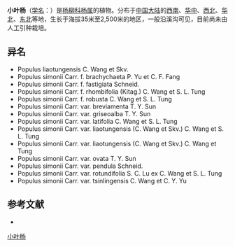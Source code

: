 {{Speciesbox
| name = 小叶杨
| status = 
| status_system = 
| image = Populus simonii Toulouse 18-08-2008.jpg
| genus = Populus
| species = simonii
| authority = Carr.
| subdivision_ranks =[[变种|变种]]
| subdivision =
* 小叶杨 ''P. s.'' var. ''simonii''
* [[宽叶小叶杨|宽叶小叶杨]] ''P. s.'' var. ''latifolia''
* [[辽东小叶杨|辽东小叶杨]] ''P. s.'' var. ''liaotungensis''
* [[圆叶小叶杨|圆叶小叶杨]] ''P. s.'' var. ''rotundifolia''
* [[秦岭小叶杨|秦岭小叶杨]] ''P. s.'' var. ''tsinlingensis''
}}

'''小叶杨'''（[[学名|学名]]：{{lang|la|''Populus simonii''}}）是[[杨柳科|杨柳科]][[杨属|杨属]]的植物。分布于[[中国大陆|中国大陆]]的[[西南|西南]]、[[华中|华中]]、[[西北|西北]]、[[华北|华北]]、[[中国东北地区|东北]]等地，生长于海拔35米至2,500米的地区，一般沿溪沟可见，目前尚未由人工引种栽培。

== 异名 ==
* Populus liaotungensis C. Wang et Skv.
* Populus simonii Carr. f. brachychaeta P. Yu et C. F. Fang
* Populus simonii Carr. f. fastigiata Schneid.
* Populus simonii Carr. f. rhombifolia (Kitag.) C. Wang et S. L. Tung
* Populus simonii Carr. f. robusta C. Wang et S. L. Tung
* Populus simonii Carr. var. breviamenta T. Y. Sun
* Populus simonii Carr. var. griseoalba T. Y. Sun
* Populus simonii Carr. var. latifolia C. Wang et S. L. Tung
* Populus simonii Carr. var. liaotungensis (C. Wang et Skv.) C. Wang et S. L. Tung
* Populus simonii Carr. var. liaotungensis (C. Wang et Skv.) C. Wang et Tung
* Populus simonii Carr. var. ovata T. Y. Sun
* Populus simonii Carr. var. pendula Schneid.
* Populus simonii Carr. var. rotundifolia S. C. Lu ex C. Wang et S. L. Tung
* Populus simonii Carr. var. tsinlingensis C. Wang et C. Y. Yu

== 参考文献 ==
<div class="references-small">
* {{cite web| url =http://www.bioinfo.cn/db05/KmzwSpecies.php?action=view&id=20343| title =小叶杨（原变种）| work =《中国高等植物数据库全库》| publisher =中国科学院微生物研究所| author =昆明植物研究所| accessdate =2009-02-25| deadurl =yes| archiveurl =https://web.archive.org/web/20160305004234/http://www.bioinfo.cn/db05/KmzwSpecies.php?action=view&id=20343| archivedate =2016-03-05}}
</div>
{{Taxonbar|from=Q182756}}

[[Category:杨属|小叶杨]]


{{植物小作品}}
